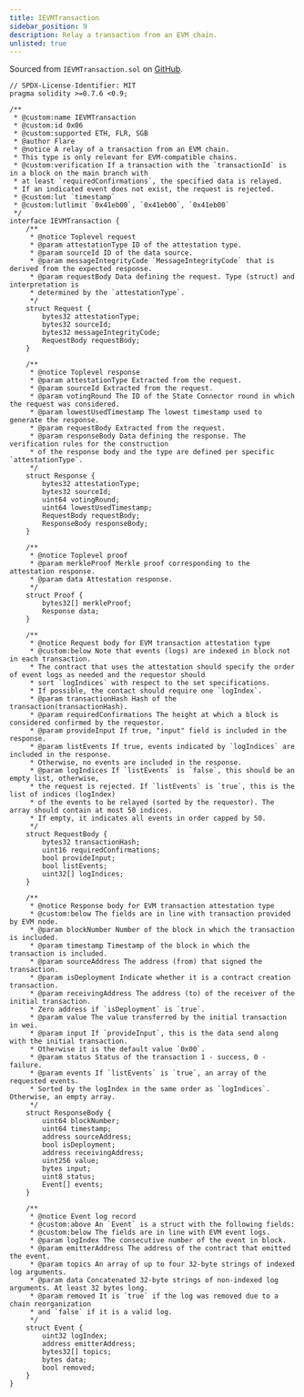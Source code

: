 ```yaml
---
title: IEVMTransaction
sidebar_position: 9
description: Relay a transaction from an EVM chain.
unlisted: true
---
```


Sourced from `IEVMTransaction.sol` on [GitHub](https://github.com/flare-foundation/flare-smart-contracts-v2/blob/main/contracts/userInterfaces/fdc/IEVMTransaction.sol).

```solidity
// SPDX-License-Identifier: MIT
pragma solidity >=0.7.6 <0.9;

/**
 * @custom:name IEVMTransaction
 * @custom:id 0x06
 * @custom:supported ETH, FLR, SGB
 * @author Flare
 * @notice A relay of a transaction from an EVM chain.
 * This type is only relevant for EVM-compatible chains.
 * @custom:verification If a transaction with the `transactionId` is in a block on the main branch with
 * at least `requiredConfirmations`, the specified data is relayed.
 * If an indicated event does not exist, the request is rejected.
 * @custom:lut `timestamp`
 * @custom:lutlimit `0x41eb00`, `0x41eb00`, `0x41eb00`
 */
interface IEVMTransaction {
    /**
     * @notice Toplevel request
     * @param attestationType ID of the attestation type.
     * @param sourceId ID of the data source.
     * @param messageIntegrityCode `MessageIntegrityCode` that is derived from the expected response.
     * @param requestBody Data defining the request. Type (struct) and interpretation is
     * determined by the `attestationType`.
     */
    struct Request {
        bytes32 attestationType;
        bytes32 sourceId;
        bytes32 messageIntegrityCode;
        RequestBody requestBody;
    }

    /**
     * @notice Toplevel response
     * @param attestationType Extracted from the request.
     * @param sourceId Extracted from the request.
     * @param votingRound The ID of the State Connector round in which the request was considered.
     * @param lowestUsedTimestamp The lowest timestamp used to generate the response.
     * @param requestBody Extracted from the request.
     * @param responseBody Data defining the response. The verification rules for the construction
     * of the response body and the type are defined per specific `attestationType`.
     */
    struct Response {
        bytes32 attestationType;
        bytes32 sourceId;
        uint64 votingRound;
        uint64 lowestUsedTimestamp;
        RequestBody requestBody;
        ResponseBody responseBody;
    }

    /**
     * @notice Toplevel proof
     * @param merkleProof Merkle proof corresponding to the attestation response.
     * @param data Attestation response.
     */
    struct Proof {
        bytes32[] merkleProof;
        Response data;
    }

    /**
     * @notice Request body for EVM transaction attestation type
     * @custom:below Note that events (logs) are indexed in block not in each transaction.
     * The contract that uses the attestation should specify the order of event logs as needed and the requestor should
     * sort `logIndices` with respect to the set specifications.
     * If possible, the contact should require one `logIndex`.
     * @param transactionHash Hash of the transaction(transactionHash).
     * @param requiredConfirmations The height at which a block is considered confirmed by the requestor.
     * @param provideInput If true, "input" field is included in the response.
     * @param listEvents If true, events indicated by `logIndices` are included in the response.
     * Otherwise, no events are included in the response.
     * @param logIndices If `listEvents` is `false`, this should be an empty list, otherwise,
     * the request is rejected. If `listEvents` is `true`, this is the list of indices (logIndex)
     * of the events to be relayed (sorted by the requestor). The array should contain at most 50 indices.
     * If empty, it indicates all events in order capped by 50.
     */
    struct RequestBody {
        bytes32 transactionHash;
        uint16 requiredConfirmations;
        bool provideInput;
        bool listEvents;
        uint32[] logIndices;
    }

    /**
     * @notice Response body for EVM transaction attestation type
     * @custom:below The fields are in line with transaction provided by EVM node.
     * @param blockNumber Number of the block in which the transaction is included.
     * @param timestamp Timestamp of the block in which the transaction is included.
     * @param sourceAddress The address (from) that signed the transaction.
     * @param isDeployment Indicate whether it is a contract creation transaction.
     * @param receivingAddress The address (to) of the receiver of the initial transaction.
     * Zero address if `isDeployment` is `true`.
     * @param value The value transferred by the initial transaction in wei.
     * @param input If `provideInput`, this is the data send along with the initial transaction.
     * Otherwise it is the default value `0x00`.
     * @param status Status of the transaction 1 - success, 0 - failure.
     * @param events If `listEvents` is `true`, an array of the requested events.
     * Sorted by the logIndex in the same order as `logIndices`. Otherwise, an empty array.
     */
    struct ResponseBody {
        uint64 blockNumber;
        uint64 timestamp;
        address sourceAddress;
        bool isDeployment;
        address receivingAddress;
        uint256 value;
        bytes input;
        uint8 status;
        Event[] events;
    }

    /**
     * @notice Event log record
     * @custom:above An `Event` is a struct with the following fields:
     * @custom:below The fields are in line with EVM event logs.
     * @param logIndex The consecutive number of the event in block.
     * @param emitterAddress The address of the contract that emitted the event.
     * @param topics An array of up to four 32-byte strings of indexed log arguments.
     * @param data Concatenated 32-byte strings of non-indexed log arguments. At least 32 bytes long.
     * @param removed It is `true` if the log was removed due to a chain reorganization
     * and `false` if it is a valid log.
     */
    struct Event {
        uint32 logIndex;
        address emitterAddress;
        bytes32[] topics;
        bytes data;
        bool removed;
    }
}
```
